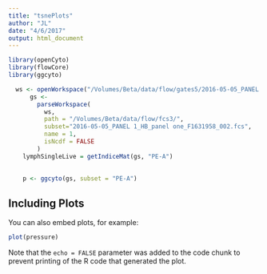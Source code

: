 ```yaml
---
title: "tsnePlots"
author: "JL"
date: "4/6/2017"
output: html_document
---
```


```r
library(openCyto)
library(flowCore)
library(ggcyto)
```



```r
  ws <- openWorkspace("/Volumes/Beta/data/flow/gates5/2016-05-05_PANEL 1_HB_panel one_F1631958_002.fcs_panel1.wsp")
      gs <-
        parseWorkspace(
          ws,
          path = "/Volumes/Beta/data/flow/fcs3/",
          subset="2016-05-05_PANEL 1_HB_panel one_F1631958_002.fcs",
          name = 1,
          isNcdf = FALSE
        )
    lymphSingleLive = getIndiceMat(gs, "PE-A")
      

    p <- ggcyto(gs, subset = "PE-A") 
```

## Including Plots

You can also embed plots, for example:

```r
plot(pressure)
```

Note that the `echo = FALSE` parameter was added to the code chunk to prevent printing of the R code that generated the plot.
